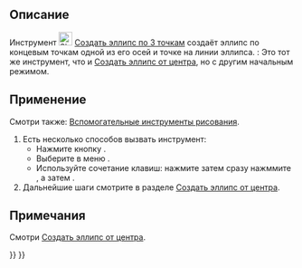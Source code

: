 <languages/>

{{Docnav/ru
|[[Sketcher_CreateEllipseByCenter/ru|Эллипс от центра]]
|[[Sketcher_CreateRectangle/ru|Прямоугольник]]
|[[Sketcher_Workbench/ru|Скетчер]]
|IconL=Sketcher_CreateEllipseByCenter.svg
|IconR=Sketcher_CreateRectangle.svg
|IconC=Workbench_Sketcher.svg
}}

{{GuiCommand/ru
|Name/ru=Создать эллипс по трём точкам
|Name=Sketcher CreateEllipseBy3Points
|MenuLocation=Эскиз → Геометрия эскиза → Создать эллипс по 3 точкам
|Workbenches=[[Sketcher_Workbench/ru|Скетчер]]
|Shortcut={{KEY|G}} {{KEY|3}} {{KEY|E}}
|Version=0.15
|SeeAlso=[[Sketcher_CreateEllipseByCenter/ru|Создать эллипс от центра]]
}}

<span id="Description"></span>
== Описание ==

Инструмент [[Image:Sketcher_CreateEllipseBy3Points.svg|24px]] [[Sketcher_CreateEllipseBy3Points/ru|Создать эллипс по 3 точкам]] создаёт эллипс по концевым точкам одной из его осей и точке на линии эллипса. {{Version/ru|1.0}}: Это тот же инструмент, что и [[Sketcher_CreateEllipseByCenter/ru|Создать эллипс от центра]], но с другим начальным режимом.

<span id="Usage"></span>
== Применение ==

Смотри также: [[Sketcher_Workbench/ru#Drawing_aids|Вспомогательные инструменты рисования]].

# Есть несколько способов вызвать инструмент:
#* Нажмите кнопку {{Button|[[Image:Sketcher_CreateEllipseBy3Points.svg|16px]] [[Sketcher_CreateEllipseBy3Points/ru|Создать эллипс по 3 точкам]]}}.
#* Выберите в меню {{MenuCommand|Эскиз → Геометрия эскиза → [[Image:Sketcher_CreateEllipseBy3Points.svg|16px]] Создать эллипс по 3 точкам}}.
#* Используйте сочетание клавиш: нажмите {{KEY|G}} затем сразу нажммите {{KEY|3}}, а затем {{KEY|E}}.
# Дальнейшие шаги смотрите в разделе [[Sketcher_CreateEllipseByCenter/ru#Usage|Создать эллипс от центра]].

<span id="Notes"></span>
== Примечания ==

Смотри [[Sketcher_CreateEllipseByCenter/ru#Notes|Создать эллипс от центра]].


{{Docnav/ru
|[[Sketcher_CreateEllipseByCenter/ru|Эллипс от центра]]
|[[Sketcher_CreateRectangle/ru|Прямоугольник]]
|[[Sketcher_Workbench/ru|Скетчер]]
|IconL=Sketcher_CreateEllipseByCenter.svg
|IconR=Sketcher_CreateRectangle.svg
|IconC=Workbench_Sketcher.svg
}}

{{Sketcher_Tools_navi{{#translation:}}}}
{{Userdocnavi{{#translation:}}}}